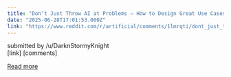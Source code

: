 ```yaml
---
title: "Don’t Just Throw AI at Problems – How to Design Great Use Cases"
date: "2025-06-28T17:01:53.000Z"
link: "https://www.reddit.com/r/artificial/comments/1lmrqti/dont_just_throw_ai_at_problems_how_to_design/"
---
```


submitted by    /u/DarknStormyKnight  
 [link]   [comments]

[Read more](https://www.reddit.com/r/artificial/comments/1lmrqti/dont_just_throw_ai_at_problems_how_to_design/)
